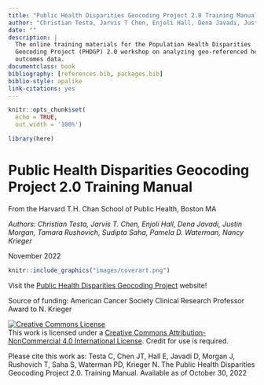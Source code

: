 ```yaml
---
title: "Public Health Disparities Geocoding Project 2.0 Training Manual"
author: "Christian Testa, Jarvis T Chen, Enjoli Hall, Dena Javadi, Justin Morgan, Tamara Rushovich,  Sudipta Saha, Pamela D Waterman, Nancy Krieger"
date: ""
description: |
  The online training materials for the Population Health Disparities 
  Geocoding Project (PHDGP) 2.0 workshop on analyzing geo-referenced health 
  outcomes data.
documentclass: book
bibliography: [references.bib, packages.bib]
biblio-style: apalike
link-citations: yes
---
```


```r
knitr::opts_chunk$set(
  echo = TRUE,
  out.width = '100%')

library(here)
```

# Public Health Disparities Geocoding Project 2.0 Training Manual {-}

From the Harvard T.H. Chan School of Public Health, Boston MA <br>

*Authors: Christian Testa, Jarvis T. Chen, Enjoli Hall, Dena Javadi, Justin Morgan, Tamara Rushovich,  Sudipta Saha, Pamela D. Waterman, Nancy Krieger*

November 2022

```r
knitr::include_graphics("images/coverart.png")
```



Visit the [Public Health Disparities Geocoding Project](https://www.hsph.harvard.edu/thegeocodingproject/save-the-date-the-public-health-disparities-geocoding-project-2-0/) website!


Source of funding: American Cancer Society Clinical Research Professor Award to 
N. Krieger

<a rel="license" href="http://creativecommons.org/licenses/by-nc/4.0/"><img alt="Creative Commons License" style="border-width:0" src="https://i.creativecommons.org/l/by-nc/4.0/88x31.png" /></a><br />This work is licensed under a <a rel="license" href="http://creativecommons.org/licenses/by-nc/4.0/">Creative Commons Attribution-NonCommercial 4.0 International License</a>. Credit for use is required. 

Please cite this work as: Testa C, Chen JT, Hall E, Javadi D, Morgan J, Rushovich T,  Saha S, Waterman PD, Krieger N. The Public Health Disparities Geocoding Project 2.0. Training Manual. Available as of October 30, 2022

